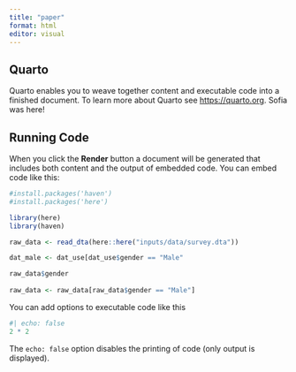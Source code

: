 ```yaml
---
title: "paper"
format: html
editor: visual
---
```


## Quarto

Quarto enables you to weave together content and executable code into a finished document. To learn more about Quarto see <https://quarto.org>. Sofia was here!

## Running Code

When you click the **Render** button a document will be generated that includes both content and the output of embedded code. You can embed code like this:

```r
#install.packages('haven')
#install.packages('here')

library(here)
library(haven)

raw_data <- read_dta(here::here("inputs/data/survey.dta"))

dat_male <- dat_use[dat_use$gender == "Male"

raw_data$gender
                    
raw_data <- raw_data[raw_data$gender == "Male"]
```

You can add options to executable code like this

```r
#| echo: false
2 * 2
```

The `echo: false` option disables the printing of code (only output is displayed).
